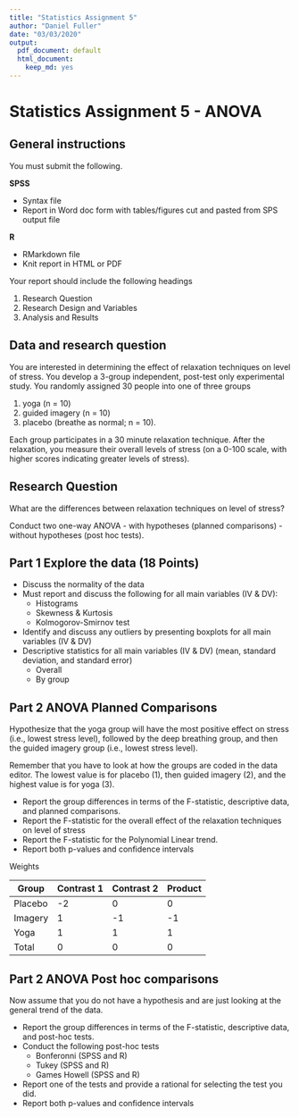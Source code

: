 ```yaml
---
title: "Statistics Assignment 5"
author: "Daniel Fuller"
date: "03/03/2020"
output:
  pdf_document: default
  html_document:
    keep_md: yes
---
```


# Statistics Assignment 5 - ANOVA

## General instructions

You must submit the following. 

**SPSS** 

- Syntax file
- Report in Word doc form with tables/figures cut and pasted from SPS output file

**R**

- RMarkdown file
- Knit report in HTML or PDF

Your report should include the following headings

1. Research Question
2. Research Design and Variables
3. Analysis and Results

## Data and research question

You are interested in determining the effect of relaxation techniques on level of stress. You develop a 3-group independent, post-test only experimental study. You randomly assigned 30 people into one of three groups

1.  yoga (n = 10)
2. guided imagery (n = 10)
3. placebo (breathe as normal; n = 10). 

Each group participates in a 30 minute relaxation technique. After the relaxation, you measure their overall levels of stress (on a 0-100 scale, with higher scores indicating greater levels of stress). 

## Research Question
What are the differences between relaxation techniques on level of stress? 

Conduct two one-way ANOVA
- with hypotheses (planned comparisons)
- without hypotheses (post hoc tests). 

## Part 1 Explore the data (18 Points)

- Discuss the normality of the data
- Must report and discuss the following for all main variables (IV & DV):
    - Histograms
    - Skewness & Kurtosis
    - Kolmogorov-Smirnov test
- Identify and discuss any outliers by presenting boxplots for all main variables (IV & DV) 
- Descriptive statistics for all main variables (IV & DV) (mean, standard deviation, and standard error) 
    - Overall
    - By group

## Part 2 ANOVA Planned Comparisons

Hypothesize that the yoga group will have the most positive effect on stress (i.e., lowest
stress level), followed by the deep breathing group, and then the guided imagery group (i.e., lowest
stress level).

Remember that you have to look at how the groups are coded in the data editor. The lowest value is for
placebo (1), then guided imagery (2), and the highest value is for yoga (3).

- Report the group differences in terms of the F-statistic, descriptive data, and planned comparisons.
- Report the F-statistic for the overall effect of the relaxation techniques on level of stress
- Report the F-statistic for the Polynomial Linear trend.
- Report both p-values and confidence intervals

Weights

| Group | Contrast 1 | Contrast 2 | Product |
|-----|-------|--------|-------|
| Placebo | -2 | 0 | 0 |
| Imagery | 1 | -1 | -1 |
| Yoga | 1  | 1 | 1 |
| Total | 0  | 0 | 0 |

## Part 2 ANOVA Post hoc comparisons

Now assume that you do not have a hypothesis and are just looking at the general trend of the data. 

- Report the group differences in terms of the F-statistic, descriptive data, and post-hoc tests.
- Conduct the following post-hoc tests  
    - Bonferonni (SPSS and R)
    - Tukey (SPSS and R)
    - Games Howell (SPSS and R)
- Report one of the tests and provide a rational for selecting the test you did.
- Report both p-values and confidence intervals